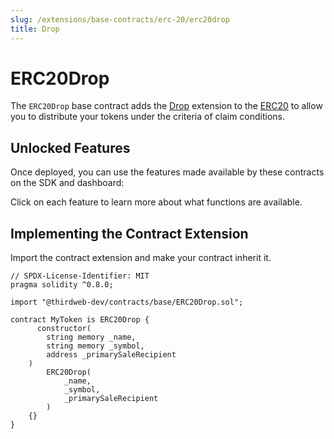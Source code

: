 ```yaml
---
slug: /extensions/base-contracts/erc-20/erc20drop
title: Drop
---
```



# ERC20Drop

The `ERC20Drop` base contract adds the [Drop](/extensions/erc-20/drop) extension to the [ERC20](/extensions/base-contracts/erc-20)
to allow you to distribute your tokens under the criteria of claim conditions.

<ViewContractCodeButton
  link="https://github.com/thirdweb-dev/contracts/blob/main/contracts/base/ERC20Drop.sol"
  name="ERC20Drop"
/>

## Unlocked Features

Once deployed, you can use the features made available by these contracts on the SDK and dashboard:

Click on each feature to learn more about what functions are available.

<div className="row" style={{ marginBottom: 24, flexWrap: "wrap" }}>
  <div className="col col--4" style={{ padding: 8 }}>
    <QuickstartCard
      name="ERC20 Standard"
      link="/extensions/erc-20/standard#unlocked-features"
      image="/assets/icons/token.png"
    />
  </div>
  <div className="col col--4" style={{ padding: 8 }}>
    <QuickstartCard
      name="Droppable"
      link="/extensions/erc-20/drop#unlocked-features"
      image="/assets/icons/token.png"
    />
  </div>
  <div className="col col--4" style={{ padding: 8 }}>
    <QuickstartCard
      name="Contract Metadata"
      link="/extensions/features/contractmetadata#unlocked-features"
      image="/assets/icons/general.png"
    />
  </div>
  <div className="col col--4" style={{ padding: 8 }}>
    <QuickstartCard
      name="Primary Sale"
      link="/extensions/features/primarysale#unlocked-features"
      image="/assets/icons/general.png"
    />
  </div>
</div>

## Implementing the Contract Extension

Import the contract extension and make your contract inherit it.

```solidity
// SPDX-License-Identifier: MIT
pragma solidity ^0.8.0;

import "@thirdweb-dev/contracts/base/ERC20Drop.sol";

contract MyToken is ERC20Drop {
	  constructor(
        string memory _name,
        string memory _symbol,
        address _primarySaleRecipient
    )
        ERC20Drop(
            _name,
            _symbol,
            _primarySaleRecipient
        )
    {}
}
```
